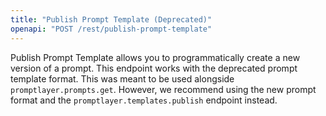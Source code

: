 ```yaml
---
title: "Publish Prompt Template (Deprecated)"
openapi: "POST /rest/publish-prompt-template"
---
```


Publish Prompt Template allows you to programmatically create a new version of a prompt. This endpoint works with the deprecated prompt template format. This was meant to be used alongside `promptlayer.prompts.get`. However, we recommend using the new prompt format and the `promptlayer.templates.publish` endpoint instead.
